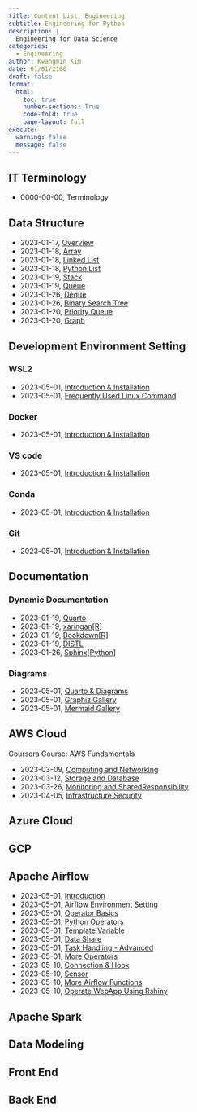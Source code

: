 ```yaml
---
title: Content List, Engineering 
subtitle: Engineering for Python 
description: | 
  Engineering for Data Science
categories:
  - Engineering
author: Kwangmin Kim
date: 01/01/2100
draft: false
format: 
  html:
    toc: true
    number-sections: True
    code-fold: true
    page-layout: full
execute: 
  warning: false
  message: false
---
```


## IT Terminology

* 0000-00-00, Terminology

## Data Structure

* 2023-01-17, [Overview](../2023-01-17_data_structure_overview/)
* 2023-01-18, [Array](../2023-01-18_array/)
* 2023-01-18, [Linked List](../2023-01-18_linked_list/)
* 2023-01-18, [Python List](../2023-01-18_python_list/)
* 2023-01-19, [Stack](../2023-01-19_stack/)
* 2023-01-19, [Queue](../2023-01-19_queue/)
* 2023-01-26, [Deque](../2023-01-19_deque/)
* 2023-01-26, [Binary Search Tree](../2023-01-20_binary_search_tree/)
* 2023-01-20, [Priority Queue](../2023-01-20_priority_queue/)
* 2023-01-20, [Graph](../2023-01-20_graph/)

## Development Environment Setting

### WSL2

* 2023-05-01, [Introduction & Installation](../WSL/01.wsl-install.qmd)
* 2023-05-01, [Frequently Used Linux Command](../Linux/01.linux_comands.qmd)

### Docker

* 2023-05-01, [Introduction & Installation](../Docker/01.docker_install.qmd)

### VS code

* 2023-05-01, [Introduction & Installation](../VScode/01.vscode_install.qmd)

### Conda

* 2023-05-01, [Introduction & Installation](../Conda/01.conda_install.qmd)

### Git

* 2023-05-01, [Introduction & Installation](../Git/01.git_install.qmd)

## Documentation

### Dynamic Documentation

* 2023-01-19, [Quarto](https://quarto.org/docs/get-started/)
* 2023-01-19, [xaringan[R]](https://github.com/yihui/xaringan)
* 2023-01-19, [Bookdown[R]](https://bookdown.org/yihui/bookdown/get-started.html)
* 2023-01-19, [DISTL](https://decile-team-distil.readthedocs.io/en/latest/index.html)
* 2023-01-26, [Sphinx[Python]](https://www.sphinx-doc.org/en/master/)

### Diagrams

* 2023-05-01, [Quarto & Diagrams](https://quarto.org/docs/authoring/diagrams.html)
* 2023-05-01, [Graphiz Gallery](https://graphviz.org/gallery/)
* 2023-05-01, [Mermaid Gallery](https://mermaid.js.org/#/)

## AWS Cloud

Coursera Course: AWS Fundamentals

* 2023-03-09, [Computing and Networking](../2023-03-02_aws/computing_networking.qmd)
* 2023-03-12, [Storage and Database](../2023-03-02_aws/storage_database.qmd)
* 2023-03-26, [Monitoring and SharedResponsibility](../2023-03-02_aws/monitoring_sharedresponsibility.qmd)
* 2023-04-05, [Infrastructure Security](../2023-03-02_aws/infra_security.qmd)

## Azure Cloud

## GCP

## Apache Airflow

* 2023-05-01, [Introduction](../airflow/01.intro.qmd)
* 2023-05-01, [Airflow Environment Setting](../airflow/02.env_setting.qmd)
* 2023-05-01, [Operator Basics](../airflow/03.operator_basic.qmd)
* 2023-05-01, [Python Operators](../airflow/04.python_operator.qmd)
* 2023-05-01, [Template Variable](../airflow/05.template_variable.qmd)
* 2023-05-01, [Data Share](../airflow/06.data_share.qmd)
* 2023-05-01, [Task Handling - Advanced](../airflow/07.task_handling.qmd)
* 2023-05-01, [More Operators](../airflow/08.more_operators.qmd)
* 2023-05-10, [Connection & Hook](../airflow/09.connection_hook.qmd)
* 2023-05-10, [Sensor](../airflow/10.sensor.qmd)
* 2023-05-10, [More Airflow Functions](../airflow/11.airflow_functions.qmd)
* 2023-05-10, [Operate WebApp Using Rshiny](../airflow/11.airflow_functions.qmd)

## Apache Spark

## Data Modeling



## Front End

## Back End